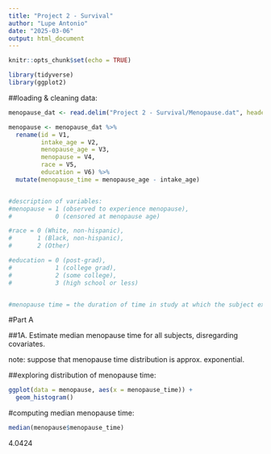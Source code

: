 ```yaml
---
title: "Project 2 - Survival"
author: "Lupe Antonio"
date: "2025-03-06"
output: html_document
---
```


```r
knitr::opts_chunk$set(echo = TRUE)

library(tidyverse)
library(ggplot2)
```



##loading & cleaning data:
```r
menopause_dat <- read.delim("Project 2 - Survival/Menopause.dat", header = FALSE)

menopause <- menopause_dat %>%
  rename(id = V1,
         intake_age = V2,
         menopause_age = V3,
         menopause = V4,
         race = V5,
         education = V6) %>%
  mutate(menopause_time = menopause_age - intake_age)


#description of variables:
#menopause = 1 (observed to experience menopause), 
#            0 (censored at menopause age)

#race = 0 (White, non-hispanic),
#       1 (Black, non-hispanic),
#       2 (Other)

#education = 0 (post-grad),
#            1 (college grad),
#            2 (some college),
#            3 (high school or less)


#menopause time = the duration of time in study at which the subject experienced menopause
```


#Part A

##1A. Estimate median menopause time for all subjects, disregarding covariates. 

note: suppose that menopause time distribution is approx. exponential. 


##exploring distribution of menopause time:
```r
ggplot(data = menopause, aes(x = menopause_time)) +
  geom_histogram()
```


#computing median menopause time:
```r
median(menopause$menopause_time)
```

4.0424












